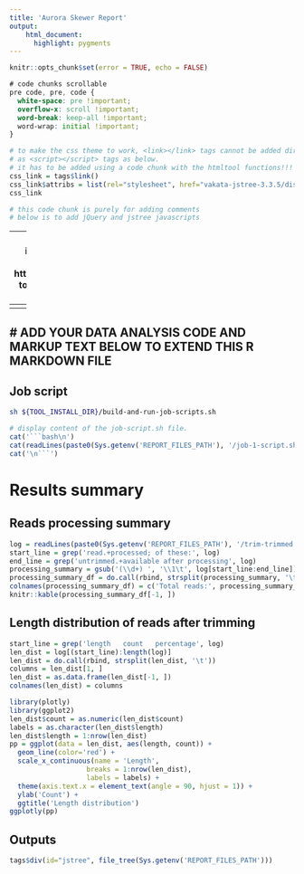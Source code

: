```yaml
---
title: 'Aurora Skewer Report'
output:
    html_document:
      highlight: pygments
---
```


```r
knitr::opts_chunk$set(error = TRUE, echo = FALSE)
```

```css
# code chunks scrollable
pre code, pre, code {
  white-space: pre !important;
  overflow-x: scroll !important;
  word-break: keep-all !important;
  word-wrap: initial !important;
}
```


```r
# to make the css theme to work, <link></link> tags cannot be added directly 
# as <script></script> tags as below.
# it has to be added using a code chunk with the htmltool functions!!!
css_link = tags$link()
css_link$attribs = list(rel="stylesheet", href="vakata-jstree-3.3.5/dist/themes/default/style.min.css")
css_link
```

```r
# this code chunk is purely for adding comments
# below is to add jQuery and jstree javascripts
```
<script src="https://code.jquery.com/jquery-3.3.1.min.js"></script>
<script src="vakata-jstree-3.3.5/dist/jstree.min.js"></script>

---
# javascript code below is to build the file tree interface
# see this for how to implement opening hyperlink: https://stackoverflow.com/questions/18611317/how-to-get-i-get-leaf-nodes-in-jstree-to-open-their-hyperlink-when-clicked-when
---
<script>
  $(function () {
    // create an instance when the DOM is ready
    $('#jstree').jstree().bind("select_node.jstree", function (e, data) {
     window.open( data.node.a_attr.href, data.node.a_attr.target )
    });
  });
</script>

---
# ADD YOUR DATA ANALYSIS CODE AND MARKUP TEXT BELOW TO EXTEND THIS R MARKDOWN FILE
---

## Job script

```bash
sh ${TOOL_INSTALL_DIR}/build-and-run-job-scripts.sh
```

```r
# display content of the job-script.sh file.
cat('```bash\n')
cat(readLines(paste0(Sys.getenv('REPORT_FILES_PATH'), '/job-1-script.sh')), sep = '\n')
cat('\n```')
```

# Results summary

## Reads processing summary

```r
log = readLines(paste0(Sys.getenv('REPORT_FILES_PATH'), '/trim-trimmed.log'))
start_line = grep('read.+processed; of these:', log)
end_line = grep('untrimmed.+available after processing', log)
processing_summary = gsub('(\\d+) ', '\\1\t', log[start_line:end_line])
processing_summary_df = do.call(rbind, strsplit(processing_summary, '\t'))
colnames(processing_summary_df) = c('Total reads:', processing_summary_df[1,1])
knitr::kable(processing_summary_df[-1, ])
```

## Length distribution of reads after trimming

```r
start_line = grep('length	count	percentage', log)
len_dist = log[(start_line):length(log)]
len_dist = do.call(rbind, strsplit(len_dist, '\t'))
columns = len_dist[1, ]
len_dist = as.data.frame(len_dist[-1, ])
colnames(len_dist) = columns

library(plotly)
library(ggplot2)
len_dist$count = as.numeric(len_dist$count)
labels = as.character(len_dist$length)
len_dist$length = 1:nrow(len_dist)
pp = ggplot(data = len_dist, aes(length, count)) +
  geom_line(color='red') +
  scale_x_continuous(name = 'Length',
                   breaks = 1:nrow(len_dist),
                   labels = labels) +
  theme(axis.text.x = element_text(angle = 90, hjust = 1)) +
  ylab('Count') +
  ggtitle('Length distribution')
ggplotly(pp)
```


## Outputs

```r
tags$div(id="jstree", file_tree(Sys.getenv('REPORT_FILES_PATH')))
```
